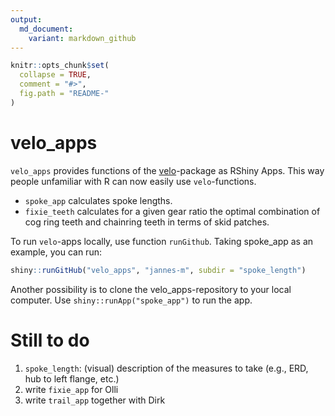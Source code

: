 ```yaml
---
output:
  md_document:
    variant: markdown_github
---
```


<!-- README.md is generated from README.Rmd. Please edit that file -->

```r
knitr::opts_chunk$set(
  collapse = TRUE,
  comment = "#>",
  fig.path = "README-"
)
```
# velo_apps
`velo_apps` provides functions of the [velo](https://github.com/jannes-m/velo)-package as RShiny Apps. This way people unfamiliar with R can now easily use `velo`-functions.

* `spoke_app` calculates spoke lengths.
* `fixie_teeth` calculates for a given gear ratio the optimal combination of cog ring teeth and chainring teeth in terms of skid patches.


To run `velo`-apps locally, use function `runGithub`. Taking spoke_app as an example, you can run:
```r
shiny::runGitHub("velo_apps", "jannes-m", subdir = "spoke_length")
```

Another possibility is to clone the velo_apps-repository to your local computer. Use `shiny::runApp("spoke_app")` to run the app.

# Still to do

1. `spoke_length`: (visual) description of the measures to take (e.g., ERD, hub to left flange, etc.)
2. write `fixie_app` for Olli
3. write `trail_app` together with Dirk

